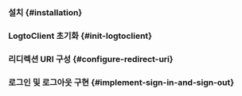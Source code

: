 

<GuideTip />

### 설치 \{#installation}

<Installation />

### LogtoClient 초기화 \{#init-logtoclient}

<InitLogtoClient />

### 리디렉션 URI 구성 \{#configure-redirect-uri}

<ConfigureRedirectUri
  figureSrc="/img/assets/android-redirect-uri.png"
  redirectUri="io.logto.android://io.logto.sample/callback"
/>

### 로그인 및 로그아웃 구현 \{#implement-sign-in-and-sign-out}

<ImplementSignInAndSignOut />

<Checkpoint />
